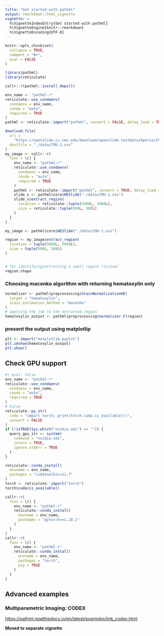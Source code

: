 ```yaml
---
title: "Get started with pathml"
output: rmarkdown::html_vignette
vignette: >
  %\VignetteIndexEntry{Get started with pathml}
  %\VignetteEngine{knitr::rmarkdown}
  %\VignetteEncoding{UTF-8}
---
```


```r
knitr::opts_chunk$set(
  collapse = TRUE,
  comment = "#>",
  eval = FALSE
)
```

```r
library(pathml)
library(reticulate)

callr::r(pathml::install_deps())

env_name <- "pathml-r"
reticulate::use_condaenv(
  condaenv = env_name,
  conda = "auto",
  required = TRUE
)
pathml <- reticulate::import("pathml", convert = FALSE, delay_load = TRUE)
```

```r
download.file(
  url =
    "https://openslide.cs.cmu.edu/download/openslide-testdata/Aperio/CMU-1.svs",
  destfile = "./data/CMU-1.svs"
)
my_image <- callr::r(
  func = \() {
    env_name <- "pathml-r"
    reticulate::use_condaenv(
      condaenv = env_name,
      conda = "auto",
      required = TRUE
    )
    pathml <- reticulate::import("pathml", convert = TRUE, delay_load = TRUE)
    slide_x <- pathml$core$HESlide("./data/CMU-1.svs")
    slide_x$extract_region(
      location = reticulate::tuple(5000L, 5000L),
      size = reticulate::tuple(500L, 500L)
    )
  }
)

my_image <- pathml$core$HESlide("./data/CMU-1.svs")

region <- my_image$extract_region(
  location = tuple(5000L, 5000L),
  size = tuple(500L, 500L)
)


# for identifying/extracting a small region (tissue)
region.shape
```

### Choosing macenko algorithm with returning hematoxylin only

```r
normalizer <- pathml$preprocessing$StainNormalizationHE(
  target = "hematoxylin",
  stain_estimation_method = "macenko"
)
# applying the job to the extracted region
hematoxylin_output <- pathml$preprocessing$normalizer.F(region)
```

### present the output using matplotlip

```r
plt <- import("matplotlib.pyplot")
plt.imshow(hematoxylin_output)
plt.show()
```

## Check GPU support

```r
#| eval: false
env_name <- "pathml-r"
reticulate::use_condaenv(
  condaenv = env_name,
  conda = "auto",
  required = TRUE
)
# False
reticulate::py_str(
  code = "import torch; print(torch.cuda.is_available())",
  convert = FALSE
)
if (!isTRUE(Sys.which("nvidia-smi") == "")) {
  query_gpu_str <- system(
    command = "nvidia-smi",
    intern = TRUE,
    ignore.stderr = TRUE
  )
}

reticulate::conda_install(
  envname = env_name,
  packages = "cudatoolkit=11.7"
)
torch <- reticulate::import("torch")
torch$cuda$is_available()

callr::r(
  func = \() {
    env_name <- "pathml-r"
    reticulate::conda_install(
      envname = env_name,
      packages = "pytorch==1.10.1"
    )
  }
)
callr::r(
  func = \() {
    env_name <- "pathml-r"
    reticulate::conda_install(
      envname = env_name,
      packages = "torch",
      pip = TRUE
    )
  }
)
```

## Advanced examples

### Multiparametric Imaging: CODEX

<https://pathml.readthedocs.io/en/latest/examples/link_codex.html>


**Moved to separate vignette**
